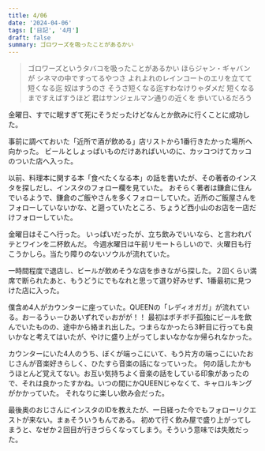 ```yaml
---
title: 4/06
date: '2024-04-06'
tags: ['日記', '4月']
draft: false
summary: ゴロワーズを吸ったことがあるかい
---
```

>ゴロワーズというタバコを吸ったことがあるかい
ほらジャン・ギャバンが
シネマの中ですってるやつさ
よれよれのレインコートのエリを立てて
短くなる迄 奴はすうのさ
そうさ短くなる迄すわなけりゃダメだ
短くなるまですえばすうほど
君はサンジェルマン通りの近くを
歩いているだろう

 

金曜日、すでに眠すぎて死にそうだったけどなんとか飲みに行くことに成功した。

事前に調べておいた「近所で酒が飲める」店リストから1番行きたかった場所へ向かった。
ビールとしょっぱいものだけあればいいのに、カッコつけてカッコのついた店へ入った。

以前、料理本に関する本「食べたくなる本」の話を書いたが、その著者のインスタを探しだし、インスタのフォロー欄を見ていた。
おそらく著者は鎌倉に住んでいるようで、鎌倉のご飯やさんを多くフォローしていた。近所のご飯屋さんをフォローしていないかな、と遡っていたところ、ちょうど西小山のお店を一店だけフォローしていた。

金曜日はそこへ行った。
いっぱいだったが、立ち飲みでいいなら、と言われパテとワインを二杯飲んだ。
今週水曜日は午前リモートらしいので、火曜日も行こうかしら。当たり障りのないソウルが流れていた。

一時間程度で退店し、ビールが飲めそうな店を歩きながら探した。２回くらい満席で断られたあと、もうどうにでもなれと思って選り好みせず、1番最初に見つけた店に入った。

僕含め4人がカウンターに座っていた。QUEENの「レディオガガ」が流れている。おーるうぃーひあいずれでぃおがが！！
最初はボチボチ孤独にビールを飲んでいたものの、途中から絡まれ出した。つまらなかったら3軒目に行っても良いかなと考えてはいたが、やけに盛り上がってしまいなかなか帰られなかった。

カウンターにいた4人のうち、ぼくが端っこにいて、もう片方の端っこにいたおじさんが音楽好きらしく、ひたすら音楽の話になっていった。
何の話したかもうほとんど覚えてない。お互い気持ちよく音楽の話をしている印象があったので、それは良かったすかね。いつの間にかQUEENじゃなくて、キャロルキングがかかっていた。
それなりに楽しい飲み会だった。

最後奥のおじさんにインスタのIDを教えたが、一日経った今でもフォローリクエストが来ない。まぁそういうもんである。
初めて行く飲み屋で盛り上がってしまうと、なぜか２回目が行きづらくなってしまう。そういう意味では失敗だった。




